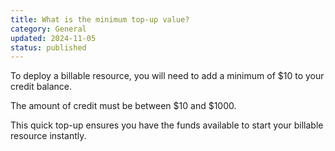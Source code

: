 ```yaml
---
title: What is the minimum top-up value?
category: General
updated: 2024-11-05
status: published
---
```


To deploy a billable resource, you will need to add a minimum of $10 to your credit balance.

The amount of credit must be between \$10 and \$1000.

This quick top-up ensures you have the funds available to start your billable resource instantly.
